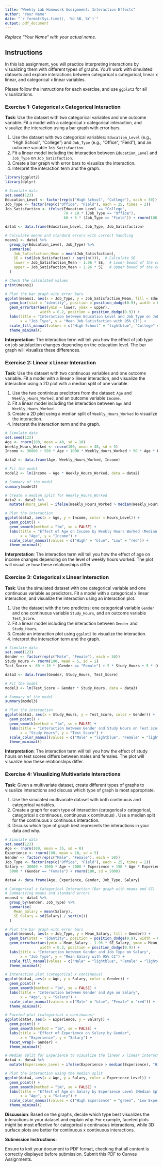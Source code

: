 ```yaml
---
title: "Weekly Lab Homework Assignment: Interaction Effects"
author: "Your Name"
date: "`r format(Sys.time(), '%d %B, %Y')`"
output: pdf_document
---
```


*Replace "Your Name" with your actual name.*

## Instructions

In this lab assignment, you will practice interpreting interactions by visualizing them with different types of graphs. You'll work with simulated datasets and explore interactions between categorical x categorical, linear x linear, and categorical x linear variables.

Please follow the instructions for each exercise, and use `ggplot2` for all visualizations.

### Exercise 1: Categorical x Categorical Interaction

**Task**: Use the dataset with two categorical variables and one outcome variable. Fit a model with a categorical x categorical interaction, and visualize the interaction using a bar graph with error bars.

1.  Use the dataset with two categorical variables: `Education_Level` (e.g., "High School", "College") and `Job_Type` (e.g., "Office", "Field"), and an outcome variable `Job_Satisfaction`.
2.  Fit a linear model including the interaction between `Education_Level` and `Job_Type` on `Job_Satisfaction`.
3.  Create a bar graph with error bars to visualize the interaction.
4.  Interpret the interaction term and the graph.

```r
library(ggplot2)
library(dplyr)

# Simulate data
set.seed(123)
Education_Level <- factor(rep(c("High School", "College"), each = 50))
Job_Type <- factor(rep(c("Office", "Field"), each = 25, times = 2))
Job_Satisfaction <- ifelse(Education_Level == "College", 
                           70 + 10 * (Job_Type == "Office"), 
                           60 + 5 * (Job_Type == "Field")) + rnorm(100, sd = 5)

data1 <- data.frame(Education_Level, Job_Type, Job_Satisfaction)

# Calculate means and standard errors with correct handling
means1 <- data1 %>%
  group_by(Education_Level, Job_Type) %>%
  summarise(
    Job_Satisfaction_Mean = mean(Job_Satisfaction),
    SE = (sd(Job_Satisfaction) / sqrt(n())),  # Calculate SE 
    lower = Job_Satisfaction_Mean - 1.96 * SE,  # Lower bound of the confidence interval
    upper = Job_Satisfaction_Mean + 1.96 * SE   # Upper bound of the confidence interval
  )

# Check the calculated values
print(means1)

# Plot the bar graph with error bars
ggplot(means1, aes(x = Job_Type, y = Job_Satisfaction_Mean, fill = Education_Level)) +
  geom_bar(stat = "identity", position = position_dodge(0.9), width = 0.7) +
  geom_errorbar(aes(ymin = lower, ymax = upper),
                width = 0.2, position = position_dodge(0.9)) +
  labs(title = "Interaction between Education Level and Job Type on Job Satisfaction",
       x = "Job Type", y = "Mean Job Satisfaction with 95% CI") +
  scale_fill_manual(values = c("High School" = "lightblue", "College" = "lightgreen")) +
  theme_minimal()

```

**Interpretation**: The interaction term will tell you how the effect of job type on job satisfaction changes depending on the education level. The bar graph will visualize these differences.

### Exercise 2: Linear x Linear Interaction

**Task**: Use the dataset with two continuous variables and one outcome variable. Fit a model with a linear x linear interaction, and visualize the interaction using a 2D plot with a median split of one variable.

1.  Use the two continious predictors from the dataset: `Age` and `Weekly_Hours_Worked`, and an outcome variable `Income`.
2.  Fit a linear model including the interaction between `Age` and `Weekly_Hours_Worked`.
3.  Create a 2D plot using a median split of `Weekly_Hours_Worked` to visualize the interaction.
4.  Interpret the interaction term and the graph.

```r
# Simulate data
set.seed(123)
Age <- rnorm(100, mean = 40, sd = 10)
Weekly_Hours_Worked <- rnorm(100, mean = 40, sd = 5)
Income <- 30000 + 500 * Age + 1000 * Weekly_Hours_Worked + 50 * Age * Weekly_Hours_Worked + rnorm(100, sd = 5000)

data2 <- data.frame(Age, Weekly_Hours_Worked, Income)

# Fit the model
model2 <- lm(Income ~ Age * Weekly_Hours_Worked, data = data2)

# Summary of the model
summary(model2)

# Create a median split for Weekly_Hours_Worked
data2 <- data2 %>%
  mutate(Hours_Level = ifelse(Weekly_Hours_Worked > median(Weekly_Hours_Worked), "High", "Low"))

# Plot the interaction
ggplot(data2, aes(x = Age, y = Income, color = Hours_Level)) +
  geom_point() +
  geom_smooth(method = "lm", se = FALSE) +
  labs(title = "Effect of Age on Income by Weekly Hours Worked (Median Split)",
       x = "Age", y = "Income") +
  scale_color_manual(values = c("High" = "blue", "Low" = "red")) +
  theme_minimal()
```

**Interpretation**: The interaction term will tell you how the effect of age on income changes depending on the level of weekly hours worked. The plot will visualize how these relationships differ.

### Exercise 3: Categorical x Linear Interaction

**Task**: Use the simulated dataset with one categorical variable and one continuous variable as predictors. Fit a model with a categorical x linear interaction, and visualize the interaction using an interaction plot.

1.  Use the dataset with the two predictos: one categorical variable `Gender` and one continuous variable `Study_Hours`, and an outcome variable `Test_Score`.
2.  Fit a linear model including the interaction between `Gender` and `Study_Hours`.
3.  Create an interaction plot using `ggplot2` to visualize the interaction.
4.  Interpret the interaction term and the graph.

```r
# Simulate data
set.seed(123)
Gender <- factor(rep(c("Male", "Female"), each = 50))
Study_Hours <- rnorm(100, mean = 5, sd = 2)
Test_Score <- 60 + 10 * (Gender == "Female") + 5 * Study_Hours + 5 * (Gender == "Female") * Study_Hours + rnorm(100, sd = 5)

data3 <- data.frame(Gender, Study_Hours, Test_Score)

# Fit the model
model3 <- lm(Test_Score ~ Gender * Study_Hours, data = data3)

# Summary of the model
summary(model3)

# Plot the interaction
ggplot(data3, aes(x = Study_Hours, y = Test_Score, color = Gender)) +
  geom_point() +
  geom_smooth(method = "lm", se = FALSE) +
  labs(title = "Interaction between Gender and Study Hours on Test Scores",
       x = "Study Hours", y = "Test Score") +
  scale_color_manual(values = c("Male" = "lightblue", "Female" = "lightcoral")) +
  theme_minimal()
```

**Interpretation**: The interaction term will tell you how the effect of study hours on test scores differs between males and females. The plot will visualize how these relationships differ.

### Exercise 4: Visualizing Multivariate Interactions

**Task**: Given a multivariate dataset, create different types of graphs to visualize interactions and discuss which type of graph is most appropriate.

1.  Use the simulated multivariate dataset with both continuous and categorical variables.
2.  Create a graph for each type of interaction (categorical x categorical, categorical x continuous, continuous x continuous) . Use a median split for the continuous x continuous interaction.
3.  Discuss which type of graph best represents the interactions in your data and why.

```r
# Simulate data
set.seed(123)
Age <- rnorm(100, mean = 35, sd = 8)
Experience <- rnorm(100, mean = 10, sd = 5)
Gender <- factor(rep(c("Male", "Female"), each = 50))
Job_Type <- factor(rep(c("Office", "Field"), each = 25, times = 2))
Salary <- 30000 + 1000 * Age + 2000 * Experience + 150 * Age * Experience + 
  5000 * (Gender == "Female") + rnorm(100, sd = 5000)

data4 <- data.frame(Age, Experience, Gender, Job_Type, Salary)

# Categorical x Categorical Interaction (Bar graph with means and SE)
# Summarizing means and standard errors
means4 <- data4 %>%
  group_by(Gender, Job_Type) %>%
  summarise(
    Mean_Salary = mean(Salary),
    SE_Salary = sd(Salary) / sqrt(n())
  )

# Plot the bar graph with error bars
ggplot(means4, aes(x = Job_Type, y = Mean_Salary, fill = Gender)) +
  geom_bar(stat = "identity", position = position_dodge(0.9), width = 0.7) +
  geom_errorbar(aes(ymin = Mean_Salary - 1.96 * SE_Salary, ymax = Mean_Salary + 1.96 * SE_Salary),
                width = 0.2, position = position_dodge(0.9)) +
  labs(title = "Interaction between Gender and Job Type on Salary",
       x = "Job Type", y = "Mean Salary with 95% CI") +
  scale_fill_manual(values = c("Male" = "lightblue", "Female" = "lightcoral")) +
  theme_minimal()

# Interaction plot (categorical x continuous)
ggplot(data4, aes(x = Age, y = Salary, color = Gender)) +
  geom_point() +
  geom_smooth(method = "lm", se = FALSE) +
  labs(title = "Interaction between Gender and Age on Salary",
       x = "Age", y = "Salary") +
  scale_color_manual(values = c("Male" = "blue", "Female" = "red")) +
  theme_minimal()

# Faceted plot (categorical x continuous)
ggplot(data4, aes(x = Experience, y = Salary)) +
  geom_point() +
  geom_smooth(method = "lm", se = FALSE) +
  labs(title = "Effect of Experience on Salary by Gender",
       x = "Experience", y = "Salary") +
  facet_wrap(~ Gender) +
  theme_minimal()

# Median split for Experience to visualize the linear x linear interaction
data4 <- data4 %>%
  mutate(Experience_Level = ifelse(Experience > median(Experience), "High Experience", "Low Experience"))

# Plot the interaction using the median split
ggplot(data4, aes(x = Age, y = Salary, color = Experience_Level)) +
  geom_point() +
  geom_smooth(method = "lm", se = FALSE) +
  labs(title = "Effect of Age on Salary by Experience Level (Median Split)",
       x = "Age", y = "Salary") +
  scale_color_manual(values = c("High Experience" = "green", "Low Experience" = "orange")) +
  theme_minimal()
```

**Discussion**: Based on the graphs, decide which type best visualizes the interactions in your dataset and explain why. For example, faceted plots might be most effective for categorical x continuous interactions, while 3D surface plots are better for continuous x continuous interactions.

**Submission Instructions:**

Ensure to knit your document to PDF format, checking that all content is correctly displayed before submission. Submit this PDF to Canvas Assignments.
